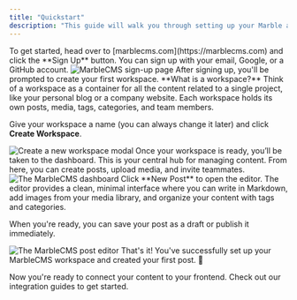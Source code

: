 ```yaml
---
title: "Quickstart"
description: "This guide will walk you through setting up your Marble account and creating your first workspace."
---
```


<Steps>
<Step title="Create an account">
To get started, head over to [marblecms.com](https://marblecms.com) and click the **Sign Up** button. You can sign up with your email, Google, or a GitHub account.

<Frame>
  <picture>
    <source
      media="(prefers-color-scheme: dark)"
      srcset="/images/signup-dark.jpeg"
    />
    <img
      src="/images/signup-light.jpeg"
      alt="MarbleCMS sign-up page"
    />
  </picture>
</Frame>
</Step>

<Step title="Create a workspace">
After signing up, you'll be prompted to create your first workspace.

<Note>
  **What is a workspace?** Think of a workspace as a container for all the
  content related to a single project, like your personal blog or a company
  website. Each workspace holds its own posts, media, tags, categories, and team
  members.
</Note>

Give your workspace a name (you can always change it later) and click **Create Workspace**.

<Frame>
  <picture>
    <source
      media="(prefers-color-scheme: dark)"
      srcset="/images/onboarding-dark.jpeg"
    />
    <img
      src="/images/onboarding-light.jpeg"
      alt="Create a new workspace modal"
    />
  </picture>
</Frame>
</Step>

<Step title="Explore the dashboard">
Once your workspace is ready, you’ll be taken to the dashboard. This is your central hub for managing content. From here, you can create posts, upload media, and invite teammates.

<Frame>
  <picture>
    <source
      media="(prefers-color-scheme: dark)"
      srcset="/images/dashboard-dark.jpeg"
    />
    <img
      src="/images/dashboard-light.jpeg"
      alt="The MarbleCMS dashboard"
    />
  </picture>
</Frame>
</Step>

<Step title="Create your first post">
Click **New Post** to open the editor. The editor provides a clean, minimal interface where you can write in Markdown, add images from your media library, and organize your content with tags and categories.

When you're ready, you can save your post as a draft or publish it immediately.

<Frame>
  <picture>
    <source
      media="(prefers-color-scheme: dark)"
      srcset="/images/editor-dark.jpeg"
    />
    <img
      src="/images/editor-light.jpeg"
      alt="The MarbleCMS post editor"
    />
  </picture>
</Frame>
</Step>

<Step title="Next Steps">
That's it! You've successfully set up your MarbleCMS workspace and created your first post. 🚀

Now you're ready to connect your content to your frontend. Check out our integration guides to get started.

<CardGroup>
  <Card title="Next.js Integration" href="/content/guides/integrations/nextjs" icon="react"></Card>
  <Card title="Astro Integration" href="/content/guides/integrations/astro" icon="stars"></Card>
</CardGroup>
</Step>
</Steps>
